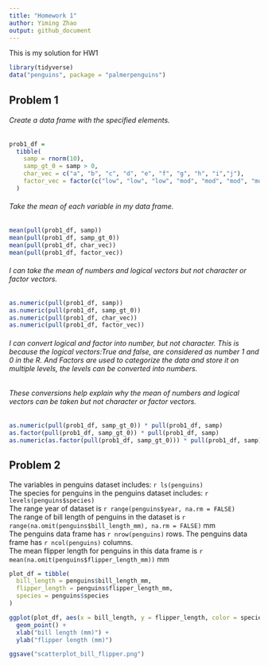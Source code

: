 ```yaml
---
title: "Homework 1"
author: Yiming Zhao
output: github_document
---
```


This is my solution for HW1

```r
library(tidyverse)
data("penguins", package = "palmerpenguins")
```

## Problem 1

###### Create a data frame with the specified elements.

```r
prob1_df = 
  tibble(
    samp = rnorm(10),
    samp_gt_0 = samp > 0,
    char_vec = c("a", "b", "c", "d", "e", "f", "g", "h", "i","j"),
    factor_vec = factor(c("low", "low", "low", "mod", "mod", "mod", "mod", "high", "high", "high"))
  )
```

###### Take the mean of each variable in my data frame.

```r
mean(pull(prob1_df, samp))
mean(pull(prob1_df, samp_gt_0))
mean(pull(prob1_df, char_vec))
mean(pull(prob1_df, factor_vec))
```

###### I can take the mean of numbers and logical vectors but not character or factor vectors.


```r
as.numeric(pull(prob1_df, samp))
as.numeric(pull(prob1_df, samp_gt_0))
as.numeric(pull(prob1_df, char_vec))
as.numeric(pull(prob1_df, factor_vec))
```

###### I can convert logical and factor into number, but not character. This is because the logical vectors:True and false, are considered as number 1 and 0 in the R. And Factors are used to categorize the data and store it on multiple levels, the levels can be converted into numbers.
###### These conversions help explain why the mean of numbers and logical vectors can be taken but not character or factor vectors.


```r
as.numeric(pull(prob1_df, samp_gt_0)) * pull(prob1_df, samp)
as.factor(pull(prob1_df, samp_gt_0)) * pull(prob1_df, samp)
as.numeric(as.factor(pull(prob1_df, samp_gt_0))) * pull(prob1_df, samp)
```


## Problem 2

The variables in penguins dataset includes: `r ls(penguins)`  
The species for penguins in the penguins dataset includes: `r levels(penguins$species)`  
The range year of dataset is `r range(penguins$year, na.rm = FALSE)`  
The range of bill length of penguins in the dataset is `r range(na.omit(penguins$bill_length_mm), na.rm = FALSE)` mm  
The penguins data frame has `r nrow(penguins)` rows.
The penguins data frame has `r ncol(penguins)` columns.  
The mean flipper length for penguins in this data frame is `r mean(na.omit(penguins$flipper_length_mm))` mm

```r
plot_df = tibble(
  bill_length = penguins$bill_length_mm, 
  flipper_length = penguins$flipper_length_mm,
  species = penguins$species
)

ggplot(plot_df, aes(x = bill_length, y = flipper_length, color = species)) + 
  geom_point() + 
  xlab("bill length (mm)") +
  ylab("flipper length (mm)")

ggsave("scatterplot_bill_flipper.png")
```

